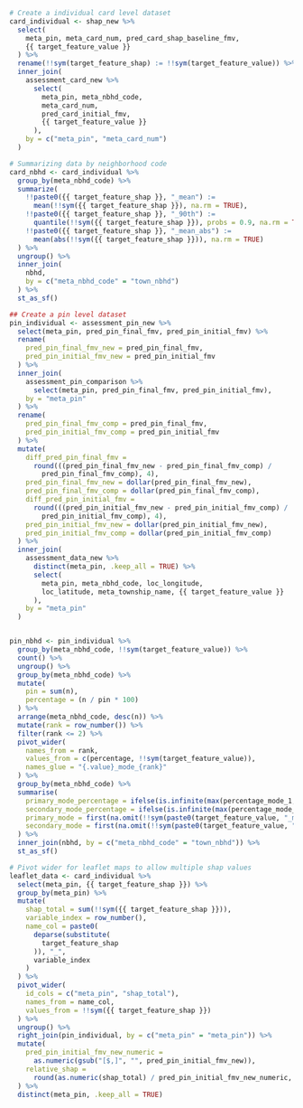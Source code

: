 ```r
# Create a individual card level dataset
card_individual <- shap_new %>%
  select(
    meta_pin, meta_card_num, pred_card_shap_baseline_fmv,
    {{ target_feature_value }}
  ) %>%
  rename(!!sym(target_feature_shap) := !!sym(target_feature_value)) %>%
  inner_join(
    assessment_card_new %>%
      select(
        meta_pin, meta_nbhd_code,
        meta_card_num,
        pred_card_initial_fmv,
        {{ target_feature_value }}
      ),
    by = c("meta_pin", "meta_card_num")
  )

# Summarizing data by neighborhood code
card_nbhd <- card_individual %>%
  group_by(meta_nbhd_code) %>%
  summarize(
    !!paste0({{ target_feature_shap }}, "_mean") :=
      mean(!!sym({{ target_feature_shap }}), na.rm = TRUE),
    !!paste0({{ target_feature_shap }}, "_90th") :=
      quantile(!!sym({{ target_feature_shap }}), probs = 0.9, na.rm = TRUE),
    !!paste0({{ target_feature_shap }}, "_mean_abs") :=
      mean(abs(!!sym({{ target_feature_shap }})), na.rm = TRUE)
  ) %>%
  ungroup() %>%
  inner_join(
    nbhd,
    by = c("meta_nbhd_code" = "town_nbhd")
  ) %>%
  st_as_sf()

## Create a pin level dataset
pin_individual <- assessment_pin_new %>%
  select(meta_pin, pred_pin_final_fmv, pred_pin_initial_fmv) %>%
  rename(
    pred_pin_final_fmv_new = pred_pin_final_fmv,
    pred_pin_initial_fmv_new = pred_pin_initial_fmv
  ) %>%
  inner_join(
    assessment_pin_comparison %>%
      select(meta_pin, pred_pin_final_fmv, pred_pin_initial_fmv),
    by = "meta_pin"
  ) %>%
  rename(
    pred_pin_final_fmv_comp = pred_pin_final_fmv,
    pred_pin_initial_fmv_comp = pred_pin_initial_fmv
  ) %>%
  mutate(
    diff_pred_pin_final_fmv =
      round(((pred_pin_final_fmv_new - pred_pin_final_fmv_comp) /
        pred_pin_final_fmv_comp), 4),
    pred_pin_final_fmv_new = dollar(pred_pin_final_fmv_new),
    pred_pin_final_fmv_comp = dollar(pred_pin_final_fmv_comp),
    diff_pred_pin_initial_fmv =
      round(((pred_pin_initial_fmv_new - pred_pin_initial_fmv_comp) /
        pred_pin_initial_fmv_comp), 4),
    pred_pin_initial_fmv_new = dollar(pred_pin_initial_fmv_new),
    pred_pin_initial_fmv_comp = dollar(pred_pin_initial_fmv_comp)
  ) %>%
  inner_join(
    assessment_data_new %>%
      distinct(meta_pin, .keep_all = TRUE) %>%
      select(
        meta_pin, meta_nbhd_code, loc_longitude,
        loc_latitude, meta_township_name, {{ target_feature_value }}
      ),
    by = "meta_pin"
  )


pin_nbhd <- pin_individual %>%
  group_by(meta_nbhd_code, !!sym(target_feature_value)) %>%
  count() %>%
  ungroup() %>%
  group_by(meta_nbhd_code) %>%
  mutate(
    pin = sum(n),
    percentage = (n / pin * 100)
  ) %>%
  arrange(meta_nbhd_code, desc(n)) %>%
  mutate(rank = row_number()) %>%
  filter(rank <= 2) %>%
  pivot_wider(
    names_from = rank,
    values_from = c(percentage, !!sym(target_feature_value)),
    names_glue = "{.value}_mode_{rank}"
  ) %>%
  group_by(meta_nbhd_code) %>%
  summarise(
    primary_mode_percentage = ifelse(is.infinite(max(percentage_mode_1, na.rm = TRUE)), NA, max(percentage_mode_1, na.rm = TRUE)),
    secondary_mode_percentage = ifelse(is.infinite(max(percentage_mode_2, na.rm = TRUE)), NA, max(percentage_mode_2, na.rm = TRUE)),
    primary_mode = first(na.omit(!!sym(paste0(target_feature_value, "_mode_1")))),
    secondary_mode = first(na.omit(!!sym(paste0(target_feature_value, "_mode_2"))))
  ) %>%
  inner_join(nbhd, by = c("meta_nbhd_code" = "town_nbhd")) %>%
  st_as_sf()

# Pivot wider for leaflet maps to allow multiple shap values
leaflet_data <- card_individual %>%
  select(meta_pin, {{ target_feature_shap }}) %>%
  group_by(meta_pin) %>%
  mutate(
    shap_total = sum(!!sym({{ target_feature_shap }})),
    variable_index = row_number(),
    name_col = paste0(
      deparse(substitute(
        target_feature_shap
      )), "_",
      variable_index
    )
  ) %>%
  pivot_wider(
    id_cols = c("meta_pin", "shap_total"),
    names_from = name_col,
    values_from = !!sym({{ target_feature_shap }})
  ) %>%
  ungroup() %>%
  right_join(pin_individual, by = c("meta_pin" = "meta_pin")) %>%
  mutate(
    pred_pin_initial_fmv_new_numeric =
      as.numeric(gsub("[$,]", "", pred_pin_initial_fmv_new)),
    relative_shap =
      round(as.numeric(shap_total) / pred_pin_initial_fmv_new_numeric, 2)
  ) %>%
  distinct(meta_pin, .keep_all = TRUE)
```
